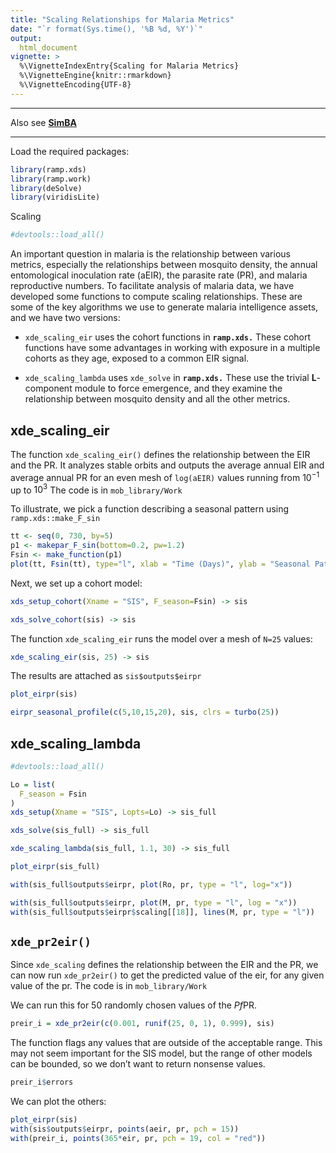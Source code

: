 ```yaml
---
title: "Scaling Relationships for Malaria Metrics" 
date: "`r format(Sys.time(), '%B %d, %Y')`"
output:
  html_document
vignette: >
  %\VignetteIndexEntry{Scaling for Malaria Metrics}
  %\VignetteEngine{knitr::rmarkdown}
  %\VignetteEncoding{UTF-8}
---
```


***
Also see [**SimBA**](https://faculty.washington.edu/smitdave/simba/scaling.html)

***

Load the required packages:

```r
library(ramp.xds)
library(ramp.work)
library(deSolve)
library(viridisLite)
```

Scaling

```r
#devtools::load_all()
```

An important question in malaria is the relationship between various metrics, especially the relationships between mosquito density, the annual entomological inoculation rate (aEIR), the parasite rate (PR), and malaria reproductive numbers. To facilitate analysis of malaria data, we have developed some functions to compute scaling relationships. These are some of the key algorithms we use to generate malaria intelligence assets, and we have two versions:

+ `xde_scaling_eir` uses the cohort functions in **`ramp.xds.`** These cohort functions have some advantages in working with exposure in a multiple cohorts as they age, exposed to a common EIR signal.  

+ `xde_scaling_lambda` uses `xde_solve` in **`ramp.xds.`** These use the trivial **L**-component module to force emergence, and they examine the relationship between mosquito density and all the other metrics.  

## xde_scaling_eir 

The function `xde_scaling_eir()` defines the relationship between the EIR and the PR. It analyzes stable orbits and outputs the average annual EIR and average annual PR for an even mesh of `log(aEIR)` values running from $10^{-1}$ up to $10^{3}$ The code is in `mob_library/Work`

To illustrate, we pick a function describing a seasonal pattern using `ramp.xds::make_F_sin`

```r
tt <- seq(0, 730, by=5) 
p1 <- makepar_F_sin(bottom=0.2, pw=1.2)
Fsin <- make_function(p1)
plot(tt, Fsin(tt), type="l", xlab = "Time (Days)", ylab = "Seasonal Pattern")
```

Next, we set up a cohort model: 

```r
xds_setup_cohort(Xname = "SIS", F_season=Fsin) -> sis
```

```r
xds_solve_cohort(sis) -> sis
```

The function `xde_scaling_eir` runs the model over a mesh of `N=25` values: 

```r
xde_scaling_eir(sis, 25) -> sis
```

The results are attached as `sis$outputs$eirpr` 

```r
plot_eirpr(sis)
```


```r
eirpr_seasonal_profile(c(5,10,15,20), sis, clrs = turbo(25))
```

## xde_scaling_lambda

```r
#devtools::load_all()
```

```r
Lo = list(
  F_season = Fsin
)
xds_setup(Xname = "SIS", Lopts=Lo) -> sis_full
```

```r
xds_solve(sis_full) -> sis_full
```

```r
xde_scaling_lambda(sis_full, 1.1, 30) -> sis_full
```

```r
plot_eirpr(sis_full)
```
```r
with(sis_full$outputs$eirpr, plot(Ro, pr, type = "l", log="x"))
```

```r
with(sis_full$outputs$eirpr, plot(M, pr, type = "l", log = "x"))
with(sis_full$outputs$eirpr$scaling[[18]], lines(M, pr, type = "l"))
```

## `xde_pr2eir()`

Since `xde_scaling` defines the relationship between the EIR and the PR, we can now run `xde_pr2eir()` to get the predicted value of the eir, for any given value of the pr. The code is in `mob_library/Work`


We can run this for 50 randomly chosen values of the *Pf*PR. 

```r
preir_i = xde_pr2eir(c(0.001, runif(25, 0, 1), 0.999), sis)
```

The function flags any values that are outside of the acceptable range. This may not seem important for the SIS model, but the range of other models can be bounded, so we don't want to return nonsense values.  

```r
preir_i$errors
```

We can plot the others:  

```r
plot_eirpr(sis)
with(sis$outputs$eirpr, points(aeir, pr, pch = 15))
with(preir_i, points(365*eir, pr, pch = 19, col = "red"))
```


